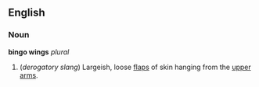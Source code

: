 ==English==
===Noun===
'''bingo wings''' ''plural''

#(''derogatory slang'') Largeish, loose [[flap]]s of skin hanging from the [[upper arm]]s.